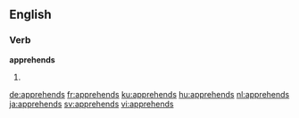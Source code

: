 
==English==

===Verb===
'''apprehends'''

# {{third-person singular of|apprehend}}

[[de:apprehends]]
[[fr:apprehends]]
[[ku:apprehends]]
[[hu:apprehends]]
[[nl:apprehends]]
[[ja:apprehends]]
[[sv:apprehends]]
[[vi:apprehends]]